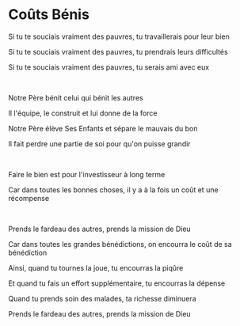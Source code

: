 # Coûts Bénis

Si tu te souciais vraiment des pauvres, tu travaillerais pour leur bien

Si tu te souciais vraiment des pauvres, tu prendrais leurs difficultés

Si tu te souciais vraiment des pauvres, tu serais ami avec eux

<p></p>

<br />

Notre Père bénit celui qui bénit les autres

Il l'équipe, le construit et lui donne de la force

Notre Père élève Ses Enfants et sépare le mauvais du bon

Il fait perdre une partie de soi pour qu'on puisse grandir

<br />

Faire le bien est pour l'investisseur à long terme

Car dans toutes les bonnes choses, il y a à la fois un coût et une récompense

<br />

Prends le fardeau des autres, prends la mission de Dieu

Car dans toutes les grandes bénédictions, on encourra le coût de sa bénédiction

Ainsi, quand tu tournes la joue, tu encourras la piqûre

Et quand tu fais un effort supplémentaire, tu encourras la dépense

Quand tu prends soin des malades, ta richesse diminuera

Prends le fardeau des autres, prends la mission de Dieu